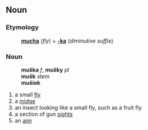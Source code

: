==Noun==
===Etymology===
:'''[[mucha#Slovak|mucha]]''' (''fly'') + '''[[-ka#Slovak|-ka]]''' (''diminutive suffix'')

===Noun===
:'''muška''' ''f'', '''mušky''' ''pl''
:'''mušk''' ''stem''
:'''mušiek''' ''{{genpl}}''
:{{decpat}} {{zena}}
# a small [[fly]]
# a [[midge]]
# an insect looking like a small fly, such as a fruit fly
# a section of gun [[sights]]
# an [[aim]]